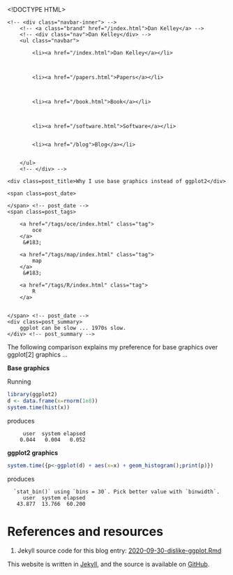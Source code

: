 <!DOCTYPE HTML>
<html>
<head>
<link rel='stylesheet' type='text/css' href='https://dankelley.github.io/css/syntax.css' />
<link rel='stylesheet' type='text/css' href='https://dankelley.github.io/css/style.css' />
<meta charset="UTF-8">
<title>Why I use base graphics instead of ggplot2</title>
</head>

<body>
<div class="navbar">
    <!-- <div class="navbar-inner"> -->
        <!-- <a class="brand" href="/index.html">Dan Kelley</a> -->
        <!-- <div class="nav">Dan Kelley</div> -->
        <ul class="navbar">
            
            <li><a href="/index.html">Dan Kelley</a></li>
            

            
            <li><a href="/papers.html">Papers</a></li>
            

            
            <li><a href="/book.html">Book</a></li>
            

            
            <li><a href="/software.html">Software</a></li>
            
            
            <li><a href="/blog">Blog</a></li>
            

        </ul>
        <!-- </div> -->
</div>

<div id="content">
    




<!-- <div class="span8"> -->

<div class=topnav>

<!-- | <a href='/blog'>Home</a> | -->

</div> <!-- topnav -->


<div class="page-header">

    <div class=post_title>Why I use base graphics instead of ggplot2</div>
<!-- </div> --> <!-- span8 -->

<!-- <div class="span4"> -->

<div class=slug>
    <span class=post_date>
        
    </span> <!-- post_date -->
    <span class=post_tags>
        
        <a href="/tags/oce/index.html" class="tag">
            oce
        </a>
         &#183; 
        
        <a href="/tags/map/index.html" class="tag">
            map
        </a>
         &#183; 
        
        <a href="/tags/R/index.html" class="tag">
            R
        </a>
        
        
    </span> <!-- post_date -->
    <div class=post_summary>
        ggplot can be slow ... 1970s slow.
    </div> <!-- post_summary -->
</div> <!-- slug -->

<!-- </div> -->
<!-- span4 -->
</div> <!-- page-header -->



The following comparison explains my preference for base graphics over
ggplot[2] graphics ...

**Base graphics**

Running
```r
library(ggplot2)
d <- data.frame(x=rnorm(1e8))
system.time(hist(x))
```
produces
```
     user  system elapsed
    0.044   0.004   0.052
```

**ggplot2 graphics**

```r
system.time({p<-ggplot(d) + aes(x=x) + geom_histogram();print(p)})
```
produces
```
  `stat_bin()` using `bins = 30`. Pick better value with `binwidth`.
     user  system elapsed
   43.877  13.766  60.200
```


# References and resources

1. Jekyll source code for this blog entry: [2020-09-30-dislike-ggplot.Rmd](https://raw.github.com/dankelley/dankelley.github.io/master/assets/2020-09-30-dislike-ggplot.Rmd)






</div>

<p class="footnote">This website is written in <a
href="http://jekyllrb.com">Jekyll</a>, and the source is available on <a
href="https://github.com/dankelley/dankelley.github.io">GitHub</a>.</p>

</body>
</html>

